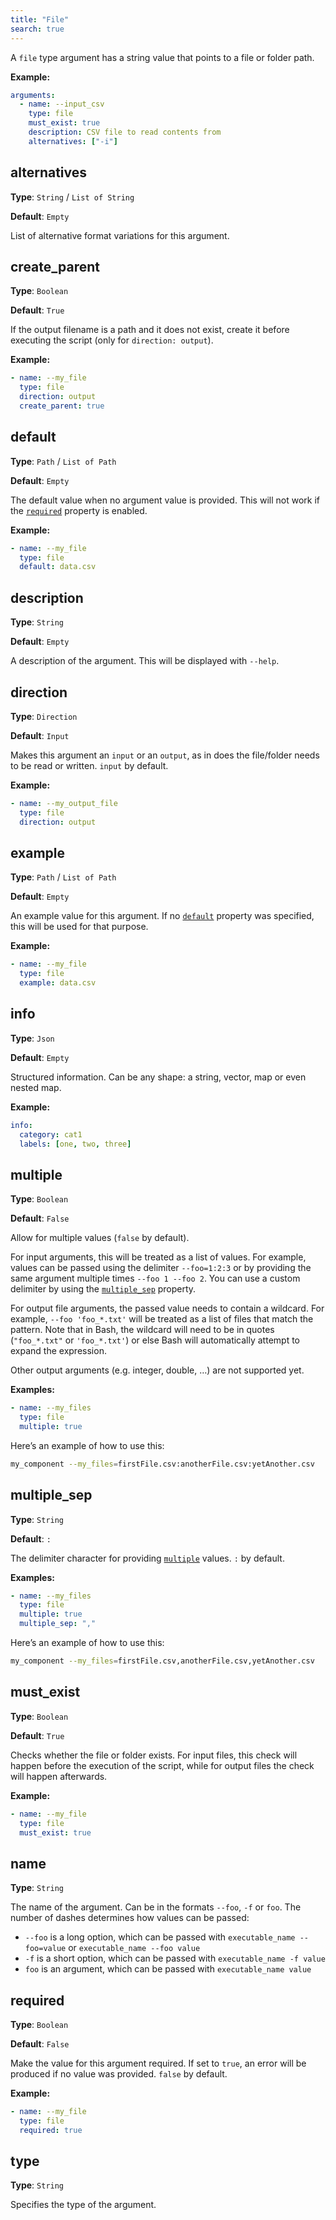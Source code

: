 ```yaml
---
title: "File"
search: true
---
```


A `file` type argument has a string value that points to a file or folder path.

**Example:**

```yaml
arguments:
  - name: --input_csv
    type: file
    must_exist: true
    description: CSV file to read contents from
    alternatives: ["-i"]

```

## alternatives

**Type**: `String` / `List of String`

**Default**: `Empty`

List of alternative format variations for this argument.

## create_parent

**Type**: `Boolean`

**Default**: `True`

If the output filename is a path and it does not exist, create it before executing the script (only for `direction: output`).

**Example:**

```yaml
- name: --my_file
  type: file
  direction: output
  create_parent: true

```

## default

**Type**: `Path` / `List of Path`

**Default**: `Empty`

The default value when no argument value is provided. This will not work if the [`required`](#required) property is enabled.

**Example:**

```yaml
- name: --my_file
  type: file
  default: data.csv

```

## description

**Type**: `String`

**Default**: `Empty`

A description of the argument. This will be displayed with `--help`.

## direction

**Type**: `Direction`

**Default**: `Input`

Makes this argument an `input` or an `output`, as in does the file/folder needs to be read or written. `input` by default.

**Example:**

```yaml
- name: --my_output_file
  type: file
  direction: output

```

## example

**Type**: `Path` / `List of Path`

**Default**: `Empty`

An example value for this argument. If no [`default`](#default) property was specified, this will be used for that purpose.

**Example:**

```yaml
- name: --my_file
  type: file
  example: data.csv

```

## info

**Type**: `Json`

**Default**: `Empty`

Structured information. Can be any shape: a string, vector, map or even nested map.

**Example:**

```yaml
info:
  category: cat1
  labels: [one, two, three]
```

## multiple

**Type**: `Boolean`

**Default**: `False`

Allow for multiple values (`false` by default).

For input arguments, this will be treated as a list of values. For example, values
can be passed using the delimiter `--foo=1:2:3` or by providing the same argument 
multiple times `--foo 1 --foo 2`. You can use a custom delimiter by using the 
[`multiple_sep`](#multiple_sep) property.

For output file arguments, the passed value needs to contain a wildcard. For example,
`--foo 'foo_*.txt'` will be treated as a list of files that match the pattern. Note that in Bash,
 the wildcard will need to be in quotes (`"foo_*.txt"` or `'foo_*.txt'`) or else Bash will
 automatically attempt to expand the expression.

Other output arguments (e.g. integer, double, ...) are not supported yet.


**Examples:**

```yaml
- name: --my_files
  type: file
  multiple: true

```

Here's an example of how to use this:

```bash
my_component --my_files=firstFile.csv:anotherFile.csv:yetAnother.csv
```

## multiple_sep

**Type**: `String`

**Default**: `:`

The delimiter character for providing [`multiple`](#multiple) values. `:` by default.

**Examples:**

```yaml
- name: --my_files
  type: file
  multiple: true
  multiple_sep: ","

```

Here's an example of how to use this:

```bash
my_component --my_files=firstFile.csv,anotherFile.csv,yetAnother.csv
```

## must_exist

**Type**: `Boolean`

**Default**: `True`

Checks whether the file or folder exists. For input files, this check will happen before the execution of the script, while for output files the check will happen afterwards.

**Example:**

```yaml
- name: --my_file
  type: file
  must_exist: true

```

## name

**Type**: `String`

The name of the argument. Can be in the formats `--foo`, `-f` or `foo`. The number of dashes determines how values can be passed:  

  - `--foo` is a long option, which can be passed with `executable_name --foo=value` or `executable_name --foo value`
  - `-f` is a short option, which can be passed with `executable_name -f value`
  - `foo` is an argument, which can be passed with `executable_name value`  


## required

**Type**: `Boolean`

**Default**: `False`

Make the value for this argument required. If set to `true`, an error will be produced if no value was provided. `false` by default.

**Example:**

```yaml
- name: --my_file
  type: file
  required: true

```

## type

**Type**: `String`

Specifies the type of the argument.
